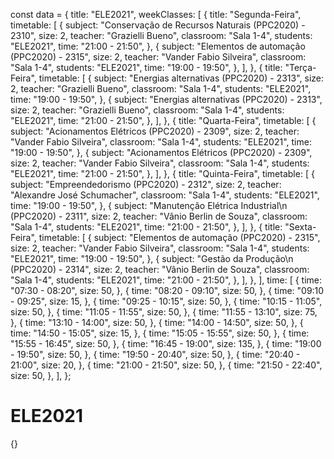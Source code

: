 const data = {
  title: "ELE2021",
  weekClasses: [
    {
      title: "Segunda-Feira",
      timetable: [
        {
          subject: "Conservação de Recursos Naturais (PPC2020) - 2310",
          size: 2,
          teacher: "Grazielli Bueno",
          classroom: "Sala 1-4",
          students: "ELE2021",
          time: "21:00 - 21:50",
        },
        {
          subject: "Elementos de automação (PPC2020) - 2315",
          size: 2,
          teacher: "Vander Fabio Silveira",
          classroom: "Sala 1-4",
          students: "ELE2021",
          time: "19:00 - 19:50",
        },
      ],
    },
    {
      title: "Terça-Feira",
      timetable: [
        {
          subject: "Energias alternativas (PPC2020) - 2313",
          size: 2,
          teacher: "Grazielli Bueno",
          classroom: "Sala 1-4",
          students: "ELE2021",
          time: "19:00 - 19:50",
        },
        {
          subject: "Energias alternativas (PPC2020) - 2313",
          size: 2,
          teacher: "Grazielli Bueno",
          classroom: "Sala 1-4",
          students: "ELE2021",
          time: "21:00 - 21:50",
        },
      ],
    },
    {
      title: "Quarta-Feira",
      timetable: [
        {
          subject: "Acionamentos Elétricos (PPC2020) - 2309",
          size: 2,
          teacher: "Vander Fabio Silveira",
          classroom: "Sala 1-4",
          students: "ELE2021",
          time: "19:00 - 19:50",
        },
        {
          subject: "Acionamentos Elétricos (PPC2020) - 2309",
          size: 2,
          teacher: "Vander Fabio Silveira",
          classroom: "Sala 1-4",
          students: "ELE2021",
          time: "21:00 - 21:50",
        },
      ],
    },
    {
      title: "Quinta-Feira",
      timetable: [
        {
          subject: "Empreendedorismo (PPC2020) - 2312",
          size: 2,
          teacher: "Alexandre José Schumacher",
          classroom: "Sala 1-4",
          students: "ELE2021",
          time: "19:00 - 19:50",
        },
        {
          subject: "Manutenção Elétrica Industrial\n (PPC2020) - 2311",
          size: 2,
          teacher: "Vânio Berlin de Souza",
          classroom: "Sala 1-4",
          students: "ELE2021",
          time: "21:00 - 21:50",
        },
      ],
    },
    {
      title: "Sexta-Feira",
      timetable: [
        {
          subject: "Elementos de automação (PPC2020) - 2315",
          size: 2,
          teacher: "Vander Fabio Silveira",
          classroom: "Sala 1-4",
          students: "ELE2021",
          time: "19:00 - 19:50",
        },
        {
          subject: "Gestão da Produção\n (PPC2020) - 2314",
          size: 2,
          teacher: "Vânio Berlin de Souza",
          classroom: "Sala 1-4",
          students: "ELE2021",
          time: "21:00 - 21:50",
        },
      ],
    },
  ],
  time: [
    {
      time: "07:30 - 08:20",
      size: 50,
    },
    {
      time: "08:20 - 09:10",
      size: 50,
    },
    {
      time: "09:10 - 09:25",
      size: 15,
    },
    {
      time: "09:25 - 10:15",
      size: 50,
    },
    {
      time: "10:15 - 11:05",
      size: 50,
    },
    {
      time: "11:05 - 11:55",
      size: 50,
    },
    {
      time: "11:55 - 13:10",
      size: 75,
    },
    {
      time: "13:10 - 14:00",
      size: 50,
    },
    {
      time: "14:00 - 14:50",
      size: 50,
    },
    {
      time: "14:50 - 15:05",
      size: 15,
    },
    {
      time: "15:05 - 15:55",
      size: 50,
    },
    {
      time: "15:55 - 16:45",
      size: 50,
    },
    {
      time: "16:45 - 19:00",
      size: 135,
    },
    {
      time: "19:00 - 19:50",
      size: 50,
    },
    {
      time: "19:50 - 20:40",
      size: 50,
    },
    {
      time: "20:40 - 21:00",
      size: 20,
    },
    {
      time: "21:00 - 21:50",
      size: 50,
    },
    {
      time: "21:50 - 22:40",
      size: 50,
    },
  ],
};

# ELE2021

<div>
  {<Grid title={data.title} weekClasses={data.weekClasses} time={data.time} />}
</div>
